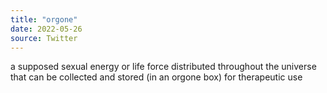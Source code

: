 ```yaml
---
title: "orgone"
date: 2022-05-26
source: Twitter
---
```


a supposed sexual energy or life force distributed throughout the universe that can be collected and stored (in an orgone box) for therapeutic use
